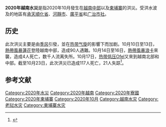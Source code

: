 {{Infobox flood
| name = 2020年越南水災
| duration =2020年10月5日{{snd}}-2020年11月21日（1个月, 2星期 2 天）
| total fatalities = 189 死亡、60 失蹤(越南)<ref>{{Cite web|url=https://vtv.vn/news-2020102318432967.htm|title=118 người thiệt mạng, 21 người mất tích, hơn 37.000 ngôi nhà bị hư hỏng do mưa lũ|first=BAO DIEN TU|last=VTV|date=23 October 2020|website=BAO DIEN TU VTV|accessdate=2020-10-24|archive-date=2020-10-24|archive-url=https://web.archive.org/web/20201024210759/https://vtv.vn/news-2020102318432967.htm|dead-url=no}}</ref><ref name=VDMA2>{{cite web|url=http://phongchongthientai.mard.gov.vn/Pages/bao-cao-nhanh-cong-tac-truc-ban-pctt-ngay-20-10-2020.aspx|title=Báo cáo nhanh công tác trực ban PCTT ngày 20/10/2020|author=|language=vi|date=21 October 2020|work=Vietnam Disaster Management Authority|accessdate=21 October 2020|archive-date=2020-10-24|archive-url=https://web.archive.org/web/20201024152501/http://phongchongthientai.mard.gov.vn/Pages/bao-cao-nhanh-cong-tac-truc-ban-pctt-ngay-20-10-2020.aspx|dead-url=no}}</ref><br>39 死亡 (柬埔寨)<ref>{{cite web|url=https://en.vietnamplus.vn/death-toll-from-flooding-in-cambodia-rises-to-39/189136.amp|title=Death toll from flooding in Cambodia rises to 39 - World - Vietnam+ (VietnamPlus)|website=en.vietnamplus.vn|accessdate=2020-10-24|archive-date=2020-11-01|archive-url=https://web.archive.org/web/20201101112946/https://en.vietnamplus.vn/death-toll-from-flooding-in-cambodia-rises-to-39/189136.amp|dead-url=no}}</ref>
| areas affected = [[越南|越南]]、[[柬埔寨|柬埔寨]]
| cause = [[雨季|雨季]]和4個熱帶氣旋: <ref>{{cite news |title=Vì sao miền trung hứng mưa lũ kéo dài? |url=http://baochinhphu.vn/Tin-noi-bat/Vi-sao-mien-Trung-hung-mua-lu-lon-keo-dai/410768.vgp |accessdate=19 October 2020 |work=VGP News |date=16 October 2020 |language=vi |archive-date=2020-11-25 |archive-url=https://web.archive.org/web/20201125232621/http://baochinhphu.vn/Tin-noi-bat/Vi-sao-mien-Trung-hung-mua-lu-lon-keo-dai/410768.vgp |dead-url=no }}</ref>
* 未命名熱帶低氣壓:  10月5日{{snd}}10月8日<br /><ref>{{cite news|title=TIN CẢNH BÁO MƯA DÔNG, GIÓ MẠNH VÀ SÓNG LỚN TRÊN BIỂN|url=https://nchmf.gov.vn/Kttvsite/vi-VN/1/tin-canh-bao-mua-dong-gio-manh-va-song-lon-tren-bien-post16845.html|accessdate=19 October 2020|work=Vietnam National Centre for Hydro - Meteorological Forecasting|date=8 October 2020|language=vi|archive-date=2020-10-19|archive-url=https://web.archive.org/web/20201019142315/https://nchmf.gov.vn/Kttvsite/vi-VN/1/tin-canh-bao-mua-dong-gio-manh-va-song-lon-tren-bien-post16845.html|dead-url=no}}</ref>
* [[熱帶風暴蓮花_(2020年)|熱帶風暴蓮花]]: 10月9日{{snd}}10月12日<br /><ref>{{cite news |title=Tropical Cyclone Information |url=https://www.jma.go.jp/en/typh/b.html |accessdate=19 October 2020 |work=Japan Meteorological Agency |date=13 October 2020 |language=en |archive-date=2020-10-10 |archive-url=https://web.archive.org/web/20201010034646/https://www.jma.go.jp/en/typh/b.html |dead-url=no }}</ref>
* [[熱帶風暴浪卡_(2020年)|熱帶風暴浪卡]]: 10月11日{{snd}}10月16日 <ref>{{cite news |title=Tropical Cyclone Information |url=https://www.jma.go.jp/en/typh/c.html |accessdate=19 October 2020 |work=Japan Meteorological Agency |date=13 October 2020 |language=en |archive-date=2020-10-29 |archive-url=https://web.archive.org/web/20201029140146/https://www.jma.go.jp/en/typh/c.html |dead-url=no }}</ref>
* 热带低压Ofel: 10月13日{{snd}}10月18日 <ref>{{Cite web|last=|first=|date=15 October 2020|title=Tropical Cyclone Formation Alert (Invest 94W)|url=https://www.metoc.navy.mil/jtwc/products/wp9420web.txt|url-status=dead|archive-url=https://web.archive.org/web/20201214073017/https://www.metoc.navy.mil/jtwc/products/wp9420web.txt|archive-date=2020-12-14|access-date=16 October 2020|website=[[聯合颱風警報中心|聯合颱風警報中心]]|dead-url=no}}</ref>
| image = [[File:Lũ_lụt_Huế_2020.jpg|270px]]
| caption = 2020年10月10日，攝於越南[[香江_(越南)|香江]]
}}'''2020年越南水災'''是指2020年10月發生在[[越南中部|越南中部]]以及[[柬埔寨|柬埔寨]]的洪災。受洪水波及的地區有[[承天順化省|承天順化省]]、[[河靜市|河靜市]]、[[廣平省|廣平省]]和[[广治市社|广治市社]]。

==历史==
此次洪災主要是由[[季风|季风]]引發，並在[[熱帶氣旋|热带气旋]]的影響下而加剧。10月10日至13日，[[熱帶風暴蓮花_(2020年)|熱帶風暴蓮花]]登陸越南中部，造成90人遇難。10月14日至16日，[[熱帶風暴浪卡_(2020年)|熱帶風暴浪卡]]來襲，造成4人死亡，数千人流离失所。10月17日，[[2020年太平洋颱風季|热带低压Ofel]]又來到越南北部和中部。截至10月23日，此次洪災已造成117人死亡，21人失踪<ref>{{Cite web|title=越南多地暴雨致117人死亡|url=https://world.huanqiu.com/article/40P68Db38lS|accessdate=|author=新華網|date=|format=|publisher=|language=|archive-date=2020-10-29|archive-url=https://web.archive.org/web/20201029012504/https://world.huanqiu.com/article/40P68Db38lS|dead-url=no}}</ref>。

== 参考文献 ==
{{Reflist}}

[[Category:2020年水災|Category:2020年水災]]
[[Category:2020年越南|Category:2020年越南]]
[[Category:2020年寮國|Category:2020年寮國]]
[[Category:2020年柬埔寨|Category:2020年柬埔寨]]
[[Category:2020年10月|Category:2020年10月]]
[[Category:越南水灾|Category:越南水灾]]
[[Category:老挝水灾|Category:老挝水灾]]
[[Category:柬埔寨水灾|Category:柬埔寨水灾]]